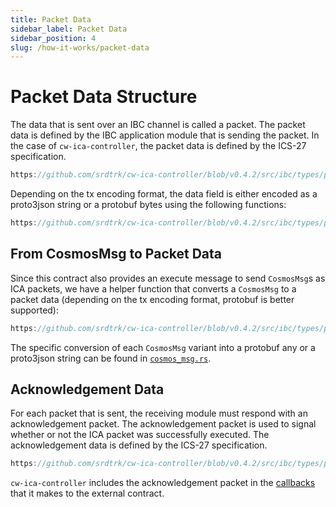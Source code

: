 ```yaml
---
title: Packet Data
sidebar_label: Packet Data
sidebar_position: 4
slug: /how-it-works/packet-data
---
```



# Packet Data Structure

<HighlightTag type="advanced"/><HighlightTag type="protocol"/>

The data that is sent over an IBC channel is called a packet. The packet data is defined by the IBC application module
that is sending the packet. In the case of `cw-ica-controller`, the packet data is defined by the ICS-27 specification.

```rust reference
https://github.com/srdtrk/cw-ica-controller/blob/v0.4.2/src/ibc/types/packet.rs#L18-L44
```

Depending on the tx encoding format, the data field is either encoded as a proto3json string or a protobuf bytes using
the following functions:

```rust reference
https://github.com/srdtrk/cw-ica-controller/blob/v0.4.2/src/ibc/types/packet.rs#L18-L44
```

## From CosmosMsg to Packet Data

Since this contract also provides an execute message to send `CosmosMsg`s as ICA packets, we have a helper function
that converts a `CosmosMsg` to a packet data (depending on the tx encoding format, protobuf is better supported):

```rust reference
https://github.com/srdtrk/cw-ica-controller/blob/v0.4.2/src/ibc/types/packet.rs#L98-L138
```

The specific conversion of each `CosmosMsg` variant into a protobuf any or a proto3json string can be found in
[`cosmos_msg.rs`](https://github.com/srdtrk/cw-ica-controller/blob/v0.4.2/src/types/cosmos_msg.rs).

## Acknowledgement Data

For each packet that is sent, the receiving module must respond with an acknowledgement packet. The acknowledgement
packet is used to signal whether or not the ICA packet was successfully executed. The acknowledgement data is defined by the ICS-27 specification.

```rust reference
https://github.com/srdtrk/cw-ica-controller/blob/v0.4.2/src/ibc/types/packet.rs#L169-L178
```

`cw-ica-controller` includes the acknowledgement packet in the [callbacks](../contract-api/cw-ica-controller/04-callbacks.mdx) that
it makes to the external contract.

